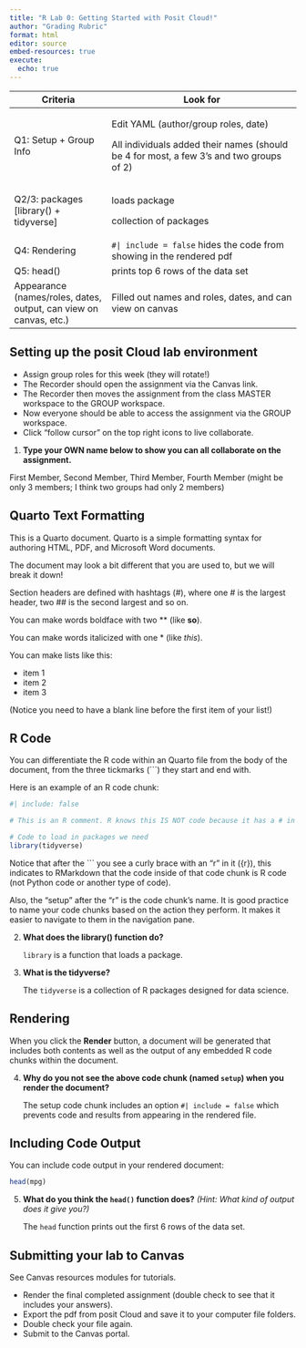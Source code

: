 ```yaml
---
title: "R Lab 0: Getting Started with Posit Cloud!"
author: "Grading Rubric"
format: html
editor: source
embed-resources: true
execute:
  echo: true
---
```


+-------------------------------------------------------------------+-----------------------------------------------------------------------------------------------------------------------------------+
| Criteria                                                          | Look for                                                                                                                          |
+===================================================================+===================================================================================================================================+
| Q1: Setup + Group Info                                            | Edit YAML (author/group roles, date)                                                                                              |
|                                                                   |                                                                                                                                   |
|                                                                   | All individuals added their names (should be 4 for most, a few 3's and two groups of 2)                                           |
+-------------------------------------------------------------------+-----------------------------------------------------------------------------------------------------------------------------------+
| Q2/3: packages \[library() + tidyverse\]                          | loads package                                                                                                                     |
|                                                                   |                                                                                                                                   |
|                                                                   | collection of packages                                                                                                            |
+-------------------------------------------------------------------+-----------------------------------------------------------------------------------------------------------------------------------+
| Q4: Rendering                                                     | `#| include = false` hides the code from showing in the rendered pdf                                                              |
|                                                                   |                                                                                                                                   |
+-------------------------------------------------------------------+-----------------------------------------------------------------------------------------------------------------------------------+
| Q5: head()                                                        | prints top 6 rows of the data set                                                                                                 |
|                                                                   |                                                                                                                                   |
+-------------------------------------------------------------------+-----------------------------------------------------------------------------------------------------------------------------------+
| Appearance (names/roles, dates, output, can view on canvas, etc.) | Filled out names and roles, dates, and can view on canvas                                                                         |
+-------------------------------------------------------------------+-----------------------------------------------------------------------------------------------------------------------------------+

## Setting up the posit Cloud lab environment

-   Assign group roles for this week (they will rotate!)
-   The Recorder should open the assignment via the Canvas link.
-   The Recorder then moves the assignment from the class MASTER workspace to the GROUP workspace.
-   Now everyone should be able to access the assignment via the GROUP workspace.
-   Click "follow cursor" on the top right icons to live collaborate.

1.  **Type your OWN name below to show you can all collaborate on the assignment.**

First Member, Second Member, Third Member, Fourth Member (might be only 3 members; I think two groups had only 2 members)

## Quarto Text Formatting

This is a Quarto document. Quarto is a simple formatting syntax for authoring HTML, PDF, and Microsoft Word documents.

The document may look a bit different that you are used to, but we will break it down!

Section headers are defined with hashtags (#), where one \# is the largest header, two \## is the second largest and so on.

You can make words boldface with two \*\* (like **so**).

You can make words italicized with one \* (like *this*).

You can make lists like this:

-   item 1
-   item 2
-   item 3

(Notice you need to have a blank line before the first item of your list!)

<!-- This is a Quarto comment. It WILL NOT show in your knitted document. -->

<!-- Comments are great ways to leave yourself notes inside your Quarto
document that no one can see!  -->

## R Code

You can differentiate the R code within an Quarto file from the body of the document, from the three tickmarks (\`\`\`) they start and end with.

Here is an example of an R code chunk:

```r
#| include: false

# This is an R comment. R knows this IS NOT code because it has a # in front! 

# Code to load in packages we need
library(tidyverse)

```

Notice that after the \`\`\` you see a curly brace with an "r" in it ({r}), this indicates to RMarkdown that the code inside of that code chunk is R code (not Python code or another type of code).

Also, the "setup" after the "r" is the code chunk's name. It is good practice to name your code chunks based on the action they perform. It makes it easier to navigate to them in the navigation pane.

2.  **What does the library() function do?**

    `library` is a function that loads a package.

3.  **What is the tidyverse?**

    The `tidyverse` is a collection of R packages designed for data science.

## Rendering

When you click the **Render** button, a document will be generated that includes both contents as well as the output of any embedded R code chunks within the document.

4.  **Why do you not see the above code chunk (named `setup`) when you render the document?**

    The setup code chunk includes an option `#| include = false` which prevents code and results from appearing in the rendered file.

## Including Code Output

You can include code output in your rendered document:

```r
head(mpg)
```

5.  **What do you think the `head()` function does?** *(Hint: What kind of output does it give you?)*

    The `head` function prints out the first 6 rows of the data set.

## Submitting your lab to Canvas

See Canvas resources modules for tutorials.

-   Render the final completed assignment (double check to see that it includes your answers).
-   Export the pdf from posit Cloud and save it to your computer file folders.
-   Double check your file again.
-   Submit to the Canvas portal.


